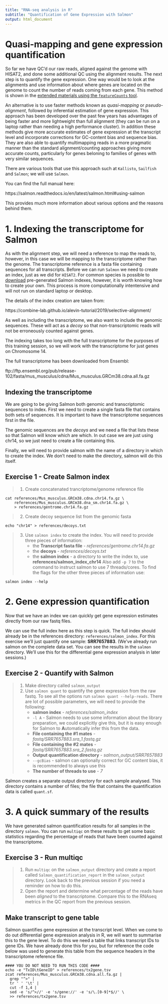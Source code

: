 ```yaml
---
title: "RNA-seq analysis in R"
subtitle: "Quantification of Gene Expression with Salmon"
output: html_document
---
```


# Quasi-mapping and gene expression quantification

So far we have QC'd our raw reads, aligned against the genome with HISAT2, and 
done some additional QC using the alignment results. The next step is to 
quantify the gene expression. One way would be to look at the alignments and
use information about where genes are located on the genome to count the number
of reads coming from each gene. This method is shown in the [extended materials
using the `featureCounts` tool]().

An alternative is to use faster methods known as *quasi-mapping* or 
*pseudo-alignment*, followed by inferential estimation of gene expression. This 
approach has been developed over the past few years has advantages of being
faster and more lightweight than full alignment (they can be run on a laptop
rather than needing a high performance cluster). In addition these methods give
more accurate estimates of gene expression at the transcript level and 
incorporate corrections for GC-content bias and sequence bias. 
They are also able to quantify multimapping reads in a more pragmatic manner
than the standard alignment/counting approaches giving more accurate counts, 
particularly for genes beloning to families of genes with very similar 
sequences.

There are various tools that use this approach such at `Kallisto`, `Sailfish` 
and `Salmon`; we will use `Salmon`. 

You can find the full manual here:

https://salmon.readthedocs.io/en/latest/salmon.html#using-salmon

This provides much more information about various options and the reasons behind
them.

# 1. Indexing the transcriptome for Salmon

As with the alignment step, we will need a reference to map the reads to, 
however, in this case we will be mapping to the transcriptome rather than the
genome. The transcriptome reference is a fasta file containing sequences
for all transcripts. Before we can run `Salmon` we need to create an index,
just as we did for `HISAT2`. For common species is possible to [download](http://refgenomes.databio.org/)
pre-generated Salmon indexes, however, it is worth knowing how to create your 
own. This process is more computationally intentensive and will not run on 
standard laptop or desktop.

The details of the index creation are taken from:

https://combine-lab.github.io/alevin-tutorial/2019/selective-alignment/

As well as including the transcriptome, we also want to include the genomic
sequences. These will act as a *decoy* so that non-transcriptomic reads will not
be erroneously counted against genes.

The indexing takes too long with the full transcriptome for the purposes of this
training session, so we will work with the transcriptome for 
just genes on Chromosome 14. 

The full transcriptome has been downloaded from Ensembl:

ftp://ftp.ensembl.org/pub/release-102/fasta/mus_musculus/cdna/Mus_musculus.GRCm38.cdna.all.fa.gz

## Indexing the transcriptome

We are going to be giving Salmon both genomic and transcriptomic sequences to
index. First we need to create a single fasta file that contains both sets of 
sequences. It is important to have the transcriptome sequences first in the file.

The genomic sequences are the *decoys* and we need a file that lists
these so that Salmon will know which are which. In out case we are just using
chr14, so we just need to create a file containing this.

Finally, we will need to provide salmon with the name of a directory in which to 
create the index. We don't need to make the directory, salmon will do this
itself.

## Exercise 1 - Create Salmon index
> 1. Create concatenated trancriptome/genome reference file
```
cat references/Mus_musculus.GRCm38.cdna.chr14.fa.gz \
    references/Mus_musculus.GRCm38.dna_sm.chr14.fa.gz \
    > references/gentrome.chr14.fa.gz
```
> 2. Create decoy sequence list from the genomic fasta
```
echo "chr14" > references/decoys.txt
```
> 3. Use `salmon index` to create the index. You will need to provide three
>  pieces of information:
>     * the **Transcript fasta file** - *references/gentrome.chr14.fa.gz*
>     * the **decoys** - *references/decoys.txt*
>     * the **salmon index** - a directory to write the index to, use **references/salmon_index_chr14**
> Also add `-p 7` to the command to instruct salmon to use 7 threads/cores.
> To find the flags for the other three pieces of information use:
```
salmon index --help
```

# 2. Gene expression quantification

Now that we have an index we can quickly get gene expression estimates directly
from our raw fastq files.

We can use the full index here as this step is quick. The full index should
already be in the references directory: `references/salmon_index`. For this 
exercise we'll
just quantify one sample: **SRR7657883**. (We've already run salmon on the
complete data set. You can see the results in the `salmon` directory. We'll use
this for the differential gene expression analysis in later sessions.)

## Exercise 2 - Quantify with Salmon

> 1. Make directory called `salmon_output`
> 2. Use `salmon quant` to quantify the gene expression from the raw fastq.
> To see all the options run `salmon quant --help-reads`. There are lot of 
> possible parameters, we will need to provide the following:
>       * **salmon index** - *references/salmon_index*
>       * `-l A` - Salmon needs to use some information about the library 
>         preparation, we could explicitly give this, but it is easy enough
>         for Salmon to **A**utomatically infer this from the data.
>       * **File containing the #1 mates** - *fastq/SRR7657883.sra_1.fastq.gz*
>       * **File containing the #2 mates** - *fastq/SRR7657883.sra_2.fastq.gz*
>       * **Output quantification directory** - *salmon_output/SRR7657883*
>       * `--gcBias` - salmon can optionally correct for GC content bias, it is
>         recommended to always use this
>       * **The number of threads to use** - *7*

Salmon creates a separate output directory for each sample analysed. This 
directory contains a number of files; the file that contains the quantification
data is called `quant.sf`.

# 3. A quick summary of the results

We have generated salmon quantification results for all samples in the 
directory `salmon`. You can run `multiqc` on these results to get some basic
statistics regarding the percentage of reads that have been counted against the
transcriptome.

## Exercise 3 - Run multiqc

> 1. Run `multiqc` on the `salmon_output` directory and create a report called 
> `Salmon_quantification_report` in the `salmon_output` directory. Look back to
> the previous session if you need a reminder on how to do this.
> 2. Open the report and determine what percentage of the reads have been 
> *aligned* to the transcriptome. Compare this to the RNAseq metrics in the 
> QC report from the previous session. 

## Make transcript to gene table

Salmon quantifies gene expression at the transcript level. When we come to do
out differential gene expression analysis in R, we will want to summarise this
to the gene level. To do this we need a table that links transcript IDs to gene 
IDs. We have already done this for you, but for reference the code below was 
used to generate this table from the sequence headers in the transcriptome
reference file.

```
#### YOU DO NOT NEED TO RUN THIS CODE ####
echo -e "TxID\tGeneID" > references/tx2gene.tsv
zcat references/Mus_musculus.GRCm38.cdna.all.fa.gz | 
  grep "^>" |
  tr ' ' '\t' |
  cut -f 1,4 |
  sed -e 's/^>//' -e 's/gene://' -e 's/\.[0-9]*$//' \
  >> references/tx2gene.tsv
```
